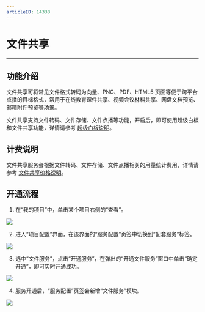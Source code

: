 ```yaml
---
articleID: 14338
---
```

# 文件共享

- - -

## 功能介绍

文件共享可将常见文件格式转码为向量、PNG、PDF、HTML5 页面等便于跨平台点播的目标格式，常用于在线教育课件共享、视频会议材料共享、网盘文档预览、邮箱附件预览等场景。 

文件共享支持文件转码、文件存储、文件点播等功能，开启后，即可使用超级白板和文件共享功能，详情请参考 [超级白板说明](https://doc-zh.zego.im/article/11287)。


## 计费说明

文件共享服务会根据文件转码、文件存储、文件点播相关的用量统计费用，详情请参考 [文件共享价格说明](https://doc-zh.zego.im/article/11958)。


## 开通流程

1. 在“我的项目”中，单击某个项目右侧的“查看”。   
<Frame width="512" height="auto" caption=""><img src="https://storage.zego.im/sdk-doc/Pics/console/Create_Project5.png" /></Frame>

2. 进入“项目配置”界面，在该界面的“服务配置”页签中切换到“配套服务”标签。
<Frame width="512" height="auto" caption=""><img src="https://storage.zego.im/sdk-doc/Pics/Consle/10197.png" /></Frame>

3. 选中“文件服务”，点击“开通服务”，在弹出的“开通文件服务”窗口中单击“确定开通”，即可实时开通成功。   
<Frame width="512" height="auto" caption=""><img src="https://storage.zego.im/sdk-doc/Pics/Consle/10198.png" /></Frame>

4. 服务开通后，“服务配置”页签会新增“文件服务”模块。   
<Frame width="512" height="auto" caption=""><img src="https://storage.zego.im/sdk-doc/Pics/Consle/10199.png" /></Frame>
